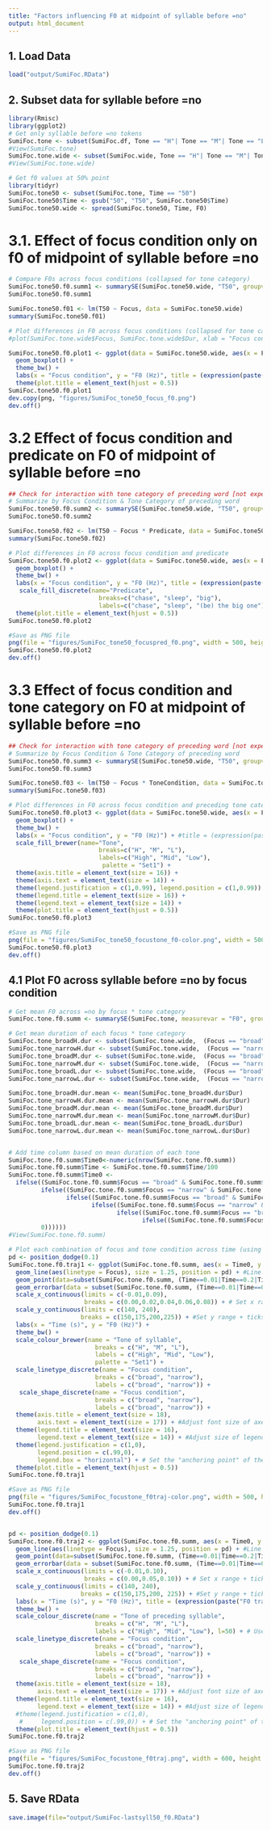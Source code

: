 ```yaml
---
title: "Factors influencing F0 at midpoint of syllable before =no"
output: html_document
---
```


## 1. Load Data
```r
load("output/SumiFoc.RData")
```

## 2. Subset data for syllable before =no
```r
library(Rmisc)
library(ggplot2)
# Get only syllable before =no tokens
SumiFoc.tone <- subset(SumiFoc.df, Tone == "H"| Tone == "M"| Tone == "L")
#View(SumiFoc.tone)
SumiFoc.tone.wide <- subset(SumiFoc.wide, Tone == "H"| Tone == "M"| Tone == "L")
#View(SumiFoc.tone.wide)

# Get f0 values at 50% point
library(tidyr)
SumiFoc.tone50 <- subset(SumiFoc.tone, Time == "50")
SumiFoc.tone50$Time <- gsub("50", "T50", SumiFoc.tone50$Time)
SumiFoc.tone50.wide <- spread(SumiFoc.tone50, Time, F0)
```

# 3.1. Effect of focus condition only on f0 of midpoint of syllable before =no
```r
# Compare F0s across focus conditions (collapsed for tone category)
SumiFoc.tone50.f0.summ1 <- summarySE(SumiFoc.tone50.wide, "T50", groupvars = "Focus", na.rm = TRUE)
SumiFoc.tone50.f0.summ1

SumiFoc.tone50.f01 <- lm(T50 ~ Focus, data = SumiFoc.tone50.wide)
summary(SumiFoc.tone50.f01)

# Plot differences in F0 across focus conditions (collapsed for tone category)
#plot(SumiFoc.tone.wide$Focus, SumiFoc.tone.wide$Dur, xlab = "Focus condition", ylab = "F0 (ms)", main = expression(paste("F0 of ", italic("=no"), " by focus condition")))

SumiFoc.tone50.f0.plot1 <- ggplot(data = SumiFoc.tone50.wide, aes(x = Focus, fill = Focus, y = T50)) +
  geom_boxplot() +
  theme_bw() +
  labs(x = "Focus condition", y = "F0 (Hz)", title = (expression(paste("F0 at midpoint of syllable before ", italic("=no"), ", by focus condition")))) +
  theme(plot.title = element_text(hjust = 0.5))
SumiFoc.tone50.f0.plot1
dev.copy(png, "figures/SumiFoc_tone50_focus_f0.png")
dev.off()
```

# 3.2 Effect of focus condition and predicate on F0 of midpoint of syllable before =no
```r
## Check for interaction with tone category of preceding word [not expected]
# Summarize by Focus Condition & Tone Category of preceding word
SumiFoc.tone50.f0.summ2 <- summarySE(SumiFoc.tone50.wide, "T50", groupvars = c("Focus", "Predicate"), na.rm = TRUE)
SumiFoc.tone50.f0.summ2

SumiFoc.tone50.f02 <- lm(T50 ~ Focus * Predicate, data = SumiFoc.tone50.wide)
summary(SumiFoc.tone50.f02)

# Plot differences in F0 across focus condition and predicate
SumiFoc.tone50.f0.plot2 <- ggplot(data = SumiFoc.tone50.wide, aes(x = Focus, fill = Predicate,  y = T50)) +
  geom_boxplot() +
  theme_bw() +
  labs(x = "Focus condition", y = "F0 (Hz)", title = (expression(paste("F0 at midpoint of syllable before ", italic("=no"), ", by focus condition and predicate")))) +
   scale_fill_discrete(name="Predicate",
                         breaks=c("chase", "sleep", "big"),
                         labels=c("chase", "sleep", "(be) the big one")) +
  theme(plot.title = element_text(hjust = 0.5))
SumiFoc.tone50.f0.plot2

#Save as PNG file
png(file = "figures/SumiFoc_tone50_focuspred_f0.png", width = 500, height = 450, res = 72)
SumiFoc.tone50.f0.plot2
dev.off()
```

# 3.3 Effect of focus condition and tone category on F0 at midpoint of syllable before =no
```r
## Check for interaction with tone category of preceding word [not expected]
# Summarize by Focus Condition & Tone Category of preceding word
SumiFoc.tone50.f0.summ3 <- summarySE(SumiFoc.tone50.wide, "T50", groupvars = c("Focus", "ToneCondition"), na.rm = TRUE)
SumiFoc.tone50.f0.summ3

SumiFoc.tone50.f03 <- lm(T50 ~ Focus * ToneCondition, data = SumiFoc.tone50.wide)
summary(SumiFoc.tone50.f03)

# Plot differences in F0 across focus condition and preceding tone category
SumiFoc.tone50.f0.plot3 <- ggplot(data = SumiFoc.tone50.wide, aes(x = Focus, fill = ToneCondition,  y = T50)) +
  geom_boxplot() +
  theme_bw() +
  labs(x = "Focus condition", y = "F0 (Hz)") + #title = (expression(paste("F0 at midpoint of syllable before ", italic("=no"), ", by focus condition and tone category")))) +
  scale_fill_brewer(name="Tone",
                         breaks=c("H", "M", "L"),
                         labels=c("High", "Mid", "Low"),
                          palette = "Set1") +
  theme(axis.title = element_text(size = 16)) +
  theme(axis.text = element_text(size = 14)) +
  theme(legend.justification = c(1,0.99), legend.position = c(1,0.99)) +
  theme(legend.title = element_text(size = 16)) +
  theme(legend.text = element_text(size = 14)) +
  theme(plot.title = element_text(hjust = 0.5))
SumiFoc.tone50.f0.plot3

#Save as PNG file
png(file = "figures/SumiFoc_tone50_focustone_f0-color.png", width = 500, height = 450, res = 72)
SumiFoc.tone50.f0.plot3
dev.off()
```

## 4.1 Plot F0 across syllable before =no by focus condition
```r
# Get mean F0 across =no by focus * tone category
SumiFoc.tone.f0.summ <- summarySE(SumiFoc.tone, measurevar = "F0", groupvars=c("Focus", "ToneCondition", "Time"), na.rm=TRUE, conf.interval=0.95, .drop=TRUE)

# Get mean duration of each focus * tone category
SumiFoc.tone_broadH.dur <- subset(SumiFoc.tone.wide,  (Focus == "broad" & ToneCondition == "H"),  select = c(Focus, ToneCondition, Dur))
SumiFoc.tone_narrowH.dur <- subset(SumiFoc.tone.wide,  (Focus == "narrow" & ToneCondition == "H"),  select = c(Focus, ToneCondition, Dur))
SumiFoc.tone_broadM.dur <- subset(SumiFoc.tone.wide,  (Focus == "broad" & ToneCondition == "M"),  select = c(Focus, ToneCondition, Dur))
SumiFoc.tone_narrowM.dur <- subset(SumiFoc.tone.wide,  (Focus == "narrow" & ToneCondition == "M"),  select = c(Focus, ToneCondition, Dur))
SumiFoc.tone_broadL.dur <- subset(SumiFoc.tone.wide,  (Focus == "broad" & ToneCondition == "L"),  select = c(Focus, ToneCondition, Dur))
SumiFoc.tone_narrowL.dur <- subset(SumiFoc.tone.wide,  (Focus == "narrow" & ToneCondition == "L"),  select = c(Focus, ToneCondition, Dur))

SumiFoc.tone_broadH.dur.mean <- mean(SumiFoc.tone_broadH.dur$Dur)
SumiFoc.tone_narrowH.dur.mean <- mean(SumiFoc.tone_narrowH.dur$Dur)
SumiFoc.tone_broadM.dur.mean <- mean(SumiFoc.tone_broadM.dur$Dur)
SumiFoc.tone_narrowM.dur.mean <- mean(SumiFoc.tone_narrowM.dur$Dur)
SumiFoc.tone_broadL.dur.mean <- mean(SumiFoc.tone_broadL.dur$Dur)
SumiFoc.tone_narrowL.dur.mean <- mean(SumiFoc.tone_narrowL.dur$Dur)


# Add time column based on mean duration of each tone
SumiFoc.tone.f0.summ$Time0<-numeric(nrow(SumiFoc.tone.f0.summ))
SumiFoc.tone.f0.summ$Time <- SumiFoc.tone.f0.summ$Time/100
SumiFoc.tone.f0.summ$Time0 <-
  ifelse((SumiFoc.tone.f0.summ$Focus == "broad" & SumiFoc.tone.f0.summ$ToneCondition == "H"), SumiFoc.tone.f0.summ$Time*SumiFoc.tone_broadH.dur.mean,
         ifelse((SumiFoc.tone.f0.summ$Focus == "narrow" & SumiFoc.tone.f0.summ$ToneCondition == "H"), SumiFoc.tone.f0.summ$Time*SumiFoc.tone_narrowH.dur.mean,
                ifelse((SumiFoc.tone.f0.summ$Focus == "broad" & SumiFoc.tone.f0.summ$ToneCondition == "M"), SumiFoc.tone.f0.summ$Time*SumiFoc.tone_broadM.dur.mean,
                       ifelse((SumiFoc.tone.f0.summ$Focus == "narrow" & SumiFoc.tone.f0.summ$ToneCondition == "M"), SumiFoc.tone.f0.summ$Time*SumiFoc.tone_narrowM.dur.mean,
                              ifelse((SumiFoc.tone.f0.summ$Focus == "broad" & SumiFoc.tone.f0.summ$ToneCondition == "L"), SumiFoc.tone.f0.summ$Time*SumiFoc.tone_broadL.dur.mean,
                                     ifelse((SumiFoc.tone.f0.summ$Focus == "narrow" & SumiFoc.tone.f0.summ$ToneCondition == "L"), SumiFoc.tone.f0.summ$Time*SumiFoc.tone_narrowL.dur.mean, 
         0))))))
#View(SumiFoc.tone.f0.summ)

# Plot each combination of focus and tone condition across time (using mean duration of each combination)
pd <- position_dodge(0.1)
SumiFoc.tone.f0.traj1 <- ggplot(SumiFoc.tone.f0.summ, aes(x = Time0, y = F0, colour = ToneCondition, shape = Focus, group = interaction(ToneCondition, Focus))) + #Use x=Time for equal time
  geom_line(aes(linetype = Focus), size = 1.25, position = pd) + #Line type depends on Tone.
  geom_point(data=subset(SumiFoc.tone.f0.summ, (Time==0.01|Time==0.2|Time==0.4|Time==0.6|Time==0.8|Time==1)), aes(shape = Focus), size = 5, position = pd) + #Only show the points for a subset of the data
  geom_errorbar(data = subset(SumiFoc.tone.f0.summ, (Time==0.01|Time==0.2|Time==0.4|Time==0.6|Time==0.8|Time==1)), aes(ymin = F0-sd/2, ymax = F0+sd/2), width = 1.0, position = pd) + #Only show half the SD for a subset of the data
  scale_x_continuous(limits = c(-0.01,0.09),
                     breaks = c(0.00,0.02,0.04,0.06,0.08)) + # Set x range + ticks
  scale_y_continuous(limits = c(140, 240), 
                    breaks = c(150,175,200,225)) + #Set y range + ticks
  labs(x = "Time (s)", y = "F0 (Hz)") +
  theme_bw() +
  scale_colour_brewer(name = "Tone of syllable",
                        breaks = c("H", "M", "L"),
                        labels = c("High", "Mid", "Low"),
                        palette = "Set1") +
  scale_linetype_discrete(name = "Focus condition",
                        breaks = c("broad", "narrow"),
                        labels = c("broad", "narrow")) +  
   scale_shape_discrete(name = "Focus condition",
                        breaks = c("broad", "narrow"),
                        labels = c("broad", "narrow")) +
  theme(axis.title = element_text(size = 18),
        axis.text = element_text(size = 17)) + #Adjust font size of axes
  theme(legend.title = element_text(size = 16),
        legend.text = element_text(size = 14)) + #Adjust size of legend
  theme(legend.justification = c(1,0),
        legend.position = c(.99,0),
        legend.box = "horizontal") + # Set the "anchoring point" of the legend (bottom-left is 0,0; top-right is 1,1); Put top-right corner of legend box in top-right corner of graph
  theme(plot.title = element_text(hjust = 0.5))
SumiFoc.tone.f0.traj1

#Save as PNG file
png(file = "figures/SumiFoc_focustone_f0traj-color.png", width = 500, height = 450, res = 72)
SumiFoc.tone.f0.traj1
dev.off()


pd <- position_dodge(0.1)
SumiFoc.tone.f0.traj2 <- ggplot(SumiFoc.tone.f0.summ, aes(x = Time0, y = F0, colour = ToneCondition, shape = Focus, group = interaction(ToneCondition, Focus))) + #Use x=Time for equal time
  geom_line(aes(linetype = Focus), size = 1.25, position = pd) + #Line type depends on Tone.
  geom_point(data=subset(SumiFoc.tone.f0.summ, (Time==0.01|Time==0.2|Time==0.4|Time==0.6|Time==0.8|Time==1)), aes(shape = Focus), size = 5, position = pd) + #Only show the points for a subset of the data
  geom_errorbar(data = subset(SumiFoc.tone.f0.summ, (Time==0.01|Time==0.2|Time==0.4|Time==0.6|Time==0.8|Time==1)), aes(ymin = F0-sd/2, ymax = F0+sd/2), width = 1.0, position = pd) + #Only show half the SD for a subset of the data
  scale_x_continuous(limits = c(-0.01,0.10),
                     breaks = c(0.00,0.05,0.10)) + # Set x range + ticks
  scale_y_continuous(limits = c(140, 240), 
                    breaks = c(150,175,200, 225)) + #Set y range + ticks
  labs(x = "Time (s)", y = "F0 (Hz)", title = (expression(paste("F0 trace across", italic("=no"), ", by focus condition and tone on preceding syllable")))) +
  theme_bw() +
  scale_colour_discrete(name = "Tone of preceding syllable",
                        breaks = c("H", "M", "L"),
                        labels = c("High", "Mid", "Low"), l=50) + # Use darker colors, lightness=50
  scale_linetype_discrete(name = "Focus condition",
                        breaks = c("broad", "narrow"),
                        labels = c("broad", "narrow")) +  
   scale_shape_discrete(name = "Focus condition",
                        breaks = c("broad", "narrow"),
                        labels = c("broad", "narrow")) +
  theme(axis.title = element_text(size = 18),
        axis.text = element_text(size = 17)) + #Adjust font size of axes
  theme(legend.title = element_text(size = 16),
        legend.text = element_text(size = 14)) + #Adjust size of legend
  #theme(legend.justification = c(1,0),
   #     legend.position = c(.99,0)) + # Set the "anchoring point" of the legend (bottom-left is 0,0; top-right is 1,1); Put top-right corner of legend box in top-right corner of graph
  theme(plot.title = element_text(hjust = 0.5))
SumiFoc.tone.f0.traj2

#Save as PNG file
png(file = "figures/SumiFoc_focustone_f0traj.png", width = 600, height = 450, res = 72)
SumiFoc.tone.f0.traj2
dev.off()
```

## 5. Save RData
```r
save.image(file="output/SumiFoc-lastsyll50_f0.RData")
```
